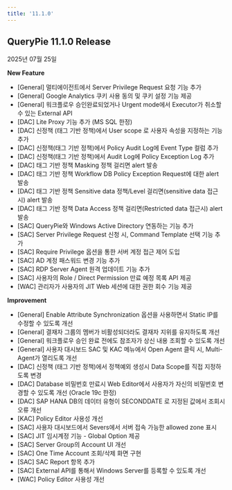 ```yaml
---
title: '11.1.0'
---
```


## QueryPie 11.1.0 Release

2025년 07월 25일


**New Feature**

* [General] 멀티에이전트에서 Server Privilege Request 요청 기능 추가
* [General] Google Analytics 쿠키 사용 동의 및 쿠키 설정 기능 제공
* [General] 워크플로우 승인완료되었거나 Urgent mode에서 Executor가 취소할 수 있는 External API
* [DAC] Lite Proxy 기능 추가 (MS SQL 한정)
* [DAC] 신정책 (태그 기반 정책)에서 User scope 로 사용자 속성을 지정하는 기능 추가
* [DAC] 신정책(태그 기반 정책)에서 Policy Audit Log에 Event Type 컬럼 추가
* [DAC] 신정책(태그 기반 정책)에서 Audit Log에 Policy Exception Log 추가
* [DAC] 태그 기반 정책 Masking 정책 걸리면 alert 발송
* [DAC] 태그 기반 정책 Workflow DB Policy Exception Request에 대한 alert 발송
* [DAC] 태그 기반 정책 Sensitive data 정책/Level 걸리면(sensitive data 접근시) alert 발송
* [DAC] 태그 기반 정책 Data Access 정책 걸리면(Restricted data 접근시) alert 발송
* [SAC] QueryPie와 Windows Active Directory 연동하는 기능 추가
* [SAC] Server Privilege Request 신청 시, Command Template 선택 기능 추가
* [SAC] Require Privilege 옵션을 통한 서버 계정 접근 제어 도입
* [SAC] AD 계정 패스워드 변경 기능 추가
* [SAC] RDP Server Agent 원격 업데이트 기능 추가
* [SAC] 사용자의 Role / Direct Permission 만료 예정 목록 API 제공
* [WAC] 관리자가 사용자의 JIT Web 세션에 대한 권한 회수 기능 제공

**Improvement**

* [General] Enable Attribute Synchronization 옵션을 사용하면서 Static IP를 수정할 수 있도록 개선
* [General] 결재자 그룹의 멤버가 비활성되더라도 결재자 지위를 유지하도록 개선 
* [General] 워크플로우 승인 완료 전에도 참조자가 상신 내용 조회할 수 있도록 개선
* [General] 사용자 대시보드 SAC 및 KAC 메뉴에서 Open Agent 클릭 시, Multi-Agent가 열리도록 개선 
* [DAC] 신정책 (태그 기반 정책)에서 정책예외 생성시 Data Scope를 직접 지정하도록 변경 
* [DAC] Database 비밀번호 만료시 Web Editor에서 사용자가 자신의 비밀번호 변경할 수 있도록 개선 (Oracle 19c 한정)
* [DAC] SAP HANA DB의 데이터 유형이 SECONDDATE 로 지정된 값에서 조회시 오류 개선 
* [KAC] Policy Editor 사용성 개선
* [SAC] 사용자 대시보드에서 Severs에서 서버 접속 가능한 allowed zone 표시
* [SAC] JIT 임시계정 기능 - Global Option 제공
* [SAC] Server Group의 Account UI 개선
* [SAC] One Time Account 조회/삭제 화면 구현
* [SAC] SAC Report 항목 추가
* [SAC] External API를 통해서 Windows Server를 등록할 수 있도록 개선
* [WAC] Policy Editor 사용성 개선
